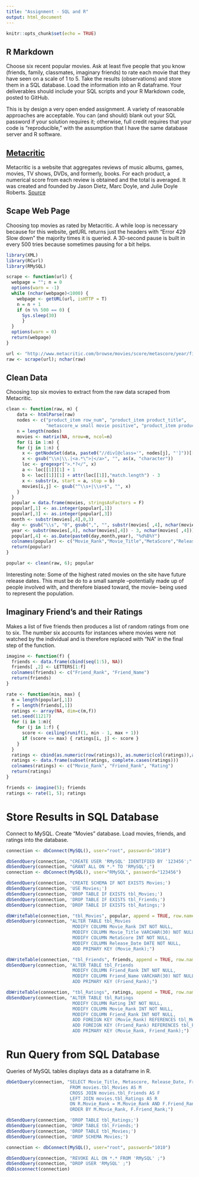 ```yaml
---
title: "Assignment - SQL and R"
output: html_document
---
```


```r
knitr::opts_chunk$set(echo = TRUE)
```

## R Markdown

Choose six recent popular movies. Ask at least five people that you know (friends, family, classmates, imaginary friends) to rate each movie that they have seen on a scale of 1 to 5. Take the results (observations) and store them in a SQL database. Load the information into an R dataframe. Your deliverables should include your SQL scripts and your R Markdown code, posted to GitHub.

This is by design a very open ended assignment. A variety of reasonable approaches are acceptable. You can (and should) blank out your SQL password if your solution requires it; otherwise, full credit requires that your code is "reproducible," with the assumption that I have the same database server and R software.

## [Metacritic](www.metacritic.com/)

Metacritic is a website that aggregates reviews of music albums, games, movies, TV shows, DVDs, and formerly, books. For each product, a numerical score from each review is obtained and the total is averaged. It was created and founded by Jason Dietz, Marc Doyle, and Julie Doyle Roberts. [Source](http://www.metacritic.com/browse/movies/score/metascore/year/filtered)

## Scape Web Page

Choosing top movies as rated by Metacritic. A while loop is necessary because for this website, getURL returns just the headers with "Error 429 Slow down" the majority times it is queried. A 30-second pause is built in every 500 tries because sometimes pausing for a bit helps.

```r
library(XML)
library(RCurl)
library(RMySQL)
```
```r
scrape <- function(url) {
  webpage = ""; n = 0
  options(warn = -1)
  while (nchar(webpage)<1000) {
    webpage <- getURL(url, isHTTP = T)
    n = n + 1
    if (n %% 500 == 0) { 
      Sys.sleep(30)
      }
  }
  options(warn = 0)
  return(webpage)
}

url <- "http://www.metacritic.com/browse/movies/score/metascore/year/filtered"
raw <- scrape(url); nchar(raw)

```

## Clean Data

Choosing top six movies to extract from the raw data scraped from Metacritic.

```r
clean <- function(raw, m) {
    data <- htmlParse(raw)
    nodes <- c("product_item row_num", "product_item product_title", 
               "metascore_w small movie positive", "product_item product_date")
    n = length(nodes)
    movies <- matrix(NA, nrow=m, ncol=n)
    for (i in 1:m) {
    for (j in 1:n) {
      x <- getNodeSet(data, paste0("//div[@class='", nodes[j], "']"))[[i]]
      x <- gsub("\\n|\\.|<a.*\">|</a>", "", as(x, "character"))
      loc <- gregexpr(">.*?</", x)
      a <- loc[[1]][1] + 1
      b <- loc[[1]][1] + attr(loc[[1]],"match.length") - 3
      x <- substr(x, start = a, stop = b) 
      movies[i,j] <- gsub("^\\s+|\\s+$", "", x)
    }
  }
  popular = data.frame(movies, stringsAsFactors = F)
  popular[,1] <- as.integer(popular[,1])
  popular[,3] <- as.integer(popular[,3])
  month <- substr(movies[,4],0,3)
  day <- gsub("\\s", "0", gsub(",", "", substr(movies[ ,4], nchar(movies[,4])-7, nchar(movies[,4]) - 5)))
  year <- substr(movies[,4], nchar(movies[,4]) - 3, nchar(movies[ ,4]))
  popular[,4] <- as.Date(paste0(day,month,year), "%d%B%Y")
  colnames(popular) <- c("Movie_Rank","Movie_Title","MetaScore","Release_Date")
  return(popular)
}

popular <- clean(raw, 6); popular
```
Interesting note: Some of the highest rated movies on the site have future release dates. This must be do to a small sample --potentially made up of people involved with, and therefore biased toward, the movie-- being used to represent the population.

## Imaginary Friend's and their Ratings

Makes a list of five friends then produces a list of random ratings from one to six. The number six accounts for instances where movies were not watched by the individual and is therefore replaced with "NA" in the final step of the function.

```r
imagine <- function(f) {
  friends <- data.frame(cbind(seq(1:5), NA))
  friends[ ,2] <- LETTERS[1:f]
  colnames(friends) <- c("Friend_Rank", "Friend_Name")   
  return(friends)
}

rate <- function(min, max) {
  m = length(popular[,1])
  f = length(friends[,1])
  ratings <- array(NA, dim=c(m,f))
  set.seed(11217)
  for (i in 1:m){
    for (j in 1:f) {
      score <- ceiling(runif(1, min - 1, max + 1))
      if (score <= max) { ratings[i, j] <- score }
    }
  }
  ratings <- cbind(as.numeric(row(ratings)), as.numeric(col(ratings)),as.numeric(ratings))
  ratings <- data.frame(subset(ratings, complete.cases(ratings)))
  colnames(ratings) <- c("Movie_Rank", "Friend_Rank", "Rating")
  return(ratings)
}

friends <- imagine(5); friends
ratings <- rate(1, 5); ratings
```

# Store Results in SQL Database

Connect to MySQL. Create "Movies" database. Load movies, friends, and ratings into the database.

```r
connection <- dbConnect(MySQL(), user="root", password="1010")
```
```r
dbSendQuery(connection, "CREATE USER 'RMySQL' IDENTIFIED BY '123456';" )
dbSendQuery(connection, "GRANT ALL ON *.* TO 'RMySQL';")
connection <- dbConnect(MySQL(), user="RMySQL", password="123456")

dbSendQuery(connection, 'CREATE SCHEMA IF NOT EXISTS Movies;')
dbSendQuery(connection, 'USE Movies;')
dbSendQuery(connection, 'DROP TABLE IF EXISTS tbl_Movies;')
dbSendQuery(connection, 'DROP TABLE IF EXISTS tbl_Friends;')
dbSendQuery(connection, 'DROP TABLE IF EXISTS tbl_Ratings;')

dbWriteTable(connection, "tbl_Movies", popular, append = TRUE, row.names = FALSE)
dbSendQuery(connection, "ALTER TABLE tbl_Movies
                         MODIFY COLUMN Movie_Rank INT NOT NULL,
                         MODIFY COLUMN Movie_Title VARCHAR(30) NOT NULL,
                         MODIFY COLUMN MetaScore INT NOT NULL,
                         MODIFY COLUMN Release_Date DATE NOT NULL,
                         ADD PRIMARY KEY (Movie_Rank);")

dbWriteTable(connection, "tbl_Friends", friends, append = TRUE, row.names = FALSE)
dbSendQuery(connection, "ALTER TABLE tbl_Friends
                         MODIFY COLUMN Friend_Rank INT NOT NULL,
                         MODIFY COLUMN Friend_Name VARCHAR(30) NOT NULL,
                         ADD PRIMARY KEY (Friend_Rank);")

dbWriteTable(connection, "tbl_Ratings", ratings, append = TRUE, row.names = FALSE)
dbSendQuery(connection, "ALTER TABLE tbl_Ratings
                         MODIFY COLUMN Rating INT NOT NULL,
                         MODIFY COLUMN Movie_Rank INT NOT NULL,
                         MODIFY COLUMN Friend_Rank INT NOT NULL,
                         ADD FOREIGN KEY (Movie_Rank) REFERENCES tbl_Movies (Movie_Rank),
                         ADD FOREIGN KEY (Friend_Rank) REFERENCES tbl_Friends (Friend_Rank),
                         ADD PRIMARY KEY (Movie_Rank, Friend_Rank);")

```

# Run Query from SQL Database

Queries of MySQL tables displays data as a dataframe in R.

```r
dbGetQuery(connection, "SELECT Movie_Title, Metascore, Release_Date, Friend_Name, Rating
                        FROM movies.tbl_Movies AS M
                        CROSS JOIN movies.tbl_Friends AS F
                        LEFT JOIN movies.tbl_Ratings AS R
                        ON R.Movie_Rank = M.Movie_Rank AND F.Friend_Rank = R.Friend_Rank
                        ORDER BY M.Movie_Rank, F.Friend_Rank;")

dbSendQuery(connection, 'DROP TABLE tbl_Ratings;')
dbSendQuery(connection, 'DROP TABLE tbl_Friends;')
dbSendQuery(connection, 'DROP TABLE tbl_Movies;')
dbSendQuery(connection, 'DROP SCHEMA Movies;')
```
```r
connection <- dbConnect(MySQL(), user="root", password="1010")
```
```r
dbSendQuery(connection, "REVOKE ALL ON *.* FROM 'RMySQL' ;")
dbSendQuery(connection, "DROP USER 'RMySQL' ;")
dbDisconnect(connection)
```